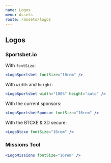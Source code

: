 ```yaml
---
name: Logos
menu: Assets
route: /assets/logos
---
```


## Logos

### Sportsbet.io

With `fontSize`:

```jsx react-live
<LogoSportsbet fontSize="10rem" />
```

With `width` and `height`:

```jsx react-live
<LogoSportsbet width="100%" height="auto" />
```

With the current sponsors:

```jsx react-live
<LogoSportsbetSponsor fontSize="16rem" />
```

With the BTCXE & 3D secure:

```jsx react-live
<LogoBtcxe fontSize="16rem" />
```

### Missions Tool

```jsx react-live
<LogoMissions fontSize="16rem" />
```
